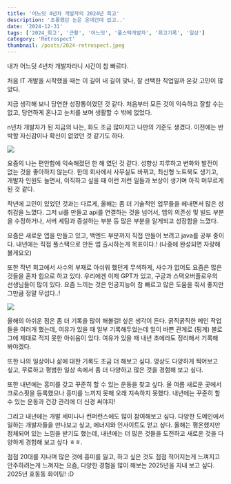 ```yaml
---
title: '어느덧 4년차 개발자의 2024년 회고'
description: '초롱했던 눈은 온데간데 없고..'
date: '2024-12-31'
tags: ['2024_회고', '근황', '어느덧', '풀스택개발자', '회고기록', '일상']
category: 'Retrospect'
thumbnail: /posts/2024-retrospect.jpeg
---
```


내가 어느덧 4년차 개발자라니 시간이 참 빠르다.

처음 IT 개발을 시작했을 때는 이 길이 내 길이 맞나, 잘 선택한 직업일까 온갖 고민이 많았다.

지금 생각해 보니 당연한 성장통이였던 것 같다. 처음부터 모든 것이 익숙하고 잘할 수는 없고, 당연하게 혼나고 눈치를 보며 생활할 수 밖에 없었다.

n년차 개발자가 된 지금의 나는, 화도 조금 많아지고 나만의 기준도 생겼다. 이전에는 반박할 자신감이나 확신이 없었던 것 같기도 하다.

![](https://velog.velcdn.com/images/bbahna/post/47bce169-020c-4018-8d4a-3417d46ca32f/image.jpeg)

요즘의 나는 편안함에 익숙해졌던 한 해 였던 것 같다.
성향상 지루하고 변화와 발전이 없는 것을 좋아하지 않는다.
한데 회사에서 사무실도 바뀌고, 최신형 노트북도 생기고, 개발자 인원도 늘면서, 이직하고 싶을 때 이런 저런 일들과 보상이 생기며 아직 머무르게 된 것 같다.

작년에 고민이 있었던 것과는 다르게, 올해는 좀 더 기술적인 업무들을 헤내면서 많은 성취감을 느꼈다.
그저 ui를 만들고 api를 연결하는 것을 넘어서, 앱의 의존성 및 빌드 부분을 수정하거나, 서버 세팅과 증설하는 부분 등 많은 부분을 알게되고 성장함을 느꼈다.

요즘은 새로운 앱을 만들고 있고, 백엔드 부분까지 직접 만들어 보려고 java를 공부 중이다.
내년에는 직접 풀스택으로 만든 앱 출시하는게 목표이다.! (나중에 완성되면 자랑해 볼게요오)

또한 작년 회고에서 사수의 부재로 아쉬워 했던게 무색하게, 사수가 없어도 요즘은 많은 것들을 혼자 힘으로 하고 있다.
우리에겐 이제 GPT가 있고, 구글과 스택오버플로우의 선생님들이 많이 있다.
요즘 느끼는 것은 인공지능이 참 빠르고 많은 도움을 줘서 좋지만 그만큼 정말 무섭다..!

![](https://velog.velcdn.com/images/bbahna/post/d69cdef7-d91f-4ac5-ad75-cc4619d9eb40/image.jpeg)

올해의 아쉬운 점은 좀 더 기록을 많이 해볼걸! 싶은 생각이 든다.
굵직굵직한 메인 작업들을 여러개 했는데, 여유가 있을 때 일부 기록해두었는데 일이 바쁜 관계로 (핑계) 블로그에 제대로 적지 못한 아쉬움이 있다. 여유가 있을 때 내년 초에라도 정리해서 기록해 봐야겠다.

또한 나의 일상이나 삶에 대한 기록도 조금 더 해보고 싶다. 영상도 다양하게 찍어보고 싶고, 무료하고 평범한 일상 속에서 좀 더 다양하고 많은 것을 경험해 보고 싶다.

또한 내년에는 흥미를 갖고 꾸준히 할 수 있는 운동을 찾고 싶다. 올 여름 새로운 곳에서 크로스핏을 등록했으나 흥미를 느끼지 못해 오래 지속하지 못했다. 내년에는 꾸준히 할 수 있는 운동과 건강 관리에 더 신경 써야지!

그리고 내년에는 개발 세미나나 컨퍼런스에도 많이 참여해보고 싶다. 다양한 도메인에서 일하는 개발자들을 만나보고 싶고, 에너지와 인사이트도 얻고 싶다. 올해는 평온했지만 정체되어 있는 느낌을 받기도 했는데, 내년에는 더 많은 것들을 도전하고 새로운 것을 다양하게 경험해 보고 싶다 ㅎㅎ.

점점 20대를 지나며 많은 것에 흥미를 잃고, 하고 싶은 것도 점점 적어지는게 느껴지고 안주하려는게 느껴지는 요즘, 다양한 경험을 많이 해보는 2025년을 지내 보고 싶다. 2025년 효동동 화이팅! :D
